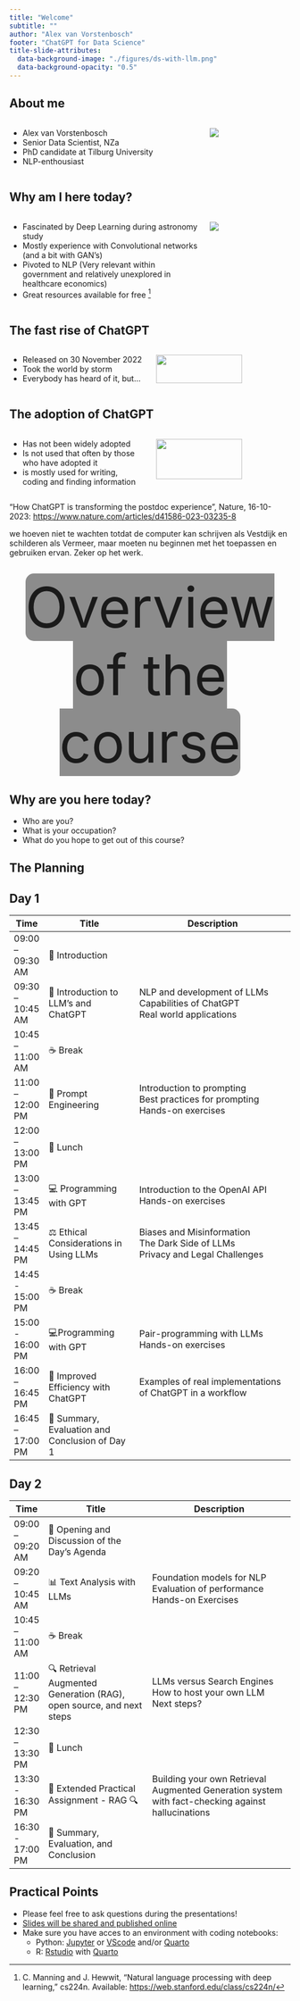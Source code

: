 ```yaml
---
title: "Welcome" 
subtitle: ""
author: "Alex van Vorstenbosch"
footer: "ChatGPT for Data Science"
title-slide-attributes:
  data-background-image: "./figures/ds-with-llm.png"
  data-background-opacity: "0.5"
---
```


## About me
:::: {.columns}

::: {.column width="70%"}
- Alex van Vorstenbosch
- Senior Data Scientist, NZa
- PhD candidate at Tilburg University
- NLP-enthousiast
:::

::: {.column width="30%"}
![](figures/that's-me.jpg)
:::
:::

## Why am I here today?
:::: {.columns}

::: {.column width="70%"}
::: {.incremental}
- Fascinated by Deep Learning during astronomy study
- Mostly experience with Convolutional networks (and a bit with GAN's)
- Pivoted to NLP (Very relevant within government and relatively unexplored in healthcare economics)
- Great resources available for free ^[C. Manning and J. Hewwit, “Natural language processing with deep learning,” cs224n. Available: [https://web.stanford.edu/class/cs224n/]()]
:::
:::
::: {.column width="30%"}
![](figures/that's-me.jpg)
:::
:::

## The fast rise of ChatGPT
::: {.columns}
::: {.column width="50%"}

::: {.incremental}
- Released on 30 November 2022
- Took the world by storm
- Everybody has heard of it, but...
:::

:::
::: {.column width="50%"}
  ![](./figures/growth-chatgpt.webp){width=80%}
:::
:::


## The adoption of ChatGPT

::: {.columns}
::: {.column width="50%"}

::: {.incremental}
- Has not been widely adopted
- Is not used that often by those who have adopted it
- is mostly used for writing, coding and finding information
:::

:::

::: {.column width="50%"}
  ![](./figures/nature-survey.png){width=80%}
:::
:::
::: {.aside}
"How ChatGPT is transforming the postdoc experience", Nature, 16-10-2023: [https://www.nature.com/articles/d41586-023-03235-8]()
:::

:::{.notes}
 we hoeven niet te wachten totdat de computer kan schrijven als Vestdijk en schilderen als Vermeer, maar moeten nu beginnen met het toepassen en gebruiken ervan. Zeker op het werk.
:::


## {.full-bg-slide background-image="./figures/overview_of_the_course.png"} 
<div style="text-align: center; ">
  <span class="highlighted-text" style="background-color: rgba(128, 128, 128, 0.9); border-radius: 15px; font-size:100px"> Overview of the course </span>
</div>

## Why are you here today? 
- Who are you?
- What is your occupation?
- What do you hope to get out of this course?

## The Planning {.smaller-2}
:::{.panel-tabset}
## Day 1
| Time              | Title                                          | Description                                                                       |
|-------------------|------------------------------------------------|-----------------------------------------------------------------------------------|
| 09:00 – 09:30 AM | 👋 Introduction                                 |                                                                                   |
| 09:30 – 10:45 AM | 🤖 Introduction to LLM's and ChatGPT           | NLP and development of LLMs<br>Capabilities of ChatGPT<br>Real world applications |
| 10:45 – 11:00 AM | ☕ Break                                        |                                                     |
| 11:00 – 12:00 PM | 💬 Prompt Engineering                          | Introduction to prompting<br>Best practices for prompting<br>Hands-on exercises   |
| 12:00 – 13:00 PM | 🥪 Lunch                                        |                                            |
| 13:00 – 13:45 PM | 💻 Programming with GPT                         | Introduction to the OpenAI API<br>Hands-on exercises                              |
| 13:45 – 14:45 PM | ⚖️ Ethical Considerations in Using LLMs        | Biases and Misinformation<br>The Dark Side of LLMs<br>Privacy and Legal Challenges|
| 14:45 - 15:00 PM | ☕ Break                                        |                                                |
| 15:00 - 16:00 PM |  💻Programming with GPT                         | Pair-programming with LLMs<br>Hands-on exercises                                  |
| 16:00 – 16:45 PM  | 🚀 Improved Efficiency with ChatGPT            | Examples of real implementations of ChatGPT in a workflow                         |
| 16:45 – 17:00 PM | 📝 Summary, Evaluation and Conclusion of Day 1 |                                                   |


## Day 2
 | Time              | Title                                                               | Description                                                                                   |
|-------------------|---------------------------------------------------------------------|-----------------------------------------------------------------------------------------------|
| 09:00 – 09:20 AM | 🌅 Opening and Discussion of the Day's Agenda                       |                                                                                               |
| 09:20 – 10:45 AM | 📊 Text Analysis with LLMs                                          | Foundation models for NLP<br>Evaluation of performance<br>Hands-on Exercises                  |
| 10:45 – 11:00 AM | ☕ Break                                                             |                                                                         |
| 11:00 – 12:30 PM | 🔍 Retrieval Augmented Generation (RAG), open source, and next steps | LLMs versus Search Engines<br>How to host your own LLM<br>Next steps?                          |
| 12:30 – 13:30 PM | 🥗 Lunch                                                             |                                                                  |
| 13:30 - 16:30 PM | 🚀 Extended Practical Assignment - RAG 🔍                                    |   Building your own Retrieval Augmented Generation system with fact-checking against hallucinations                                                                                    |
| 16:30 - 17:00 PM | 📝 Summary, Evaluation, and Conclusion                               |                                             |

:::

## Practical Points
- Please feel free to ask questions during the presentations!
- [Slides will be shared and published online](https://github.com/avvorstenbosch/MC_LLMs_for_DS)
- Make sure you have acces to an environment with coding notebooks:
    - Python: [Jupyter](https://jupyter.org/) or [VScode](https://code.visualstudio.com/) and/or [Quarto](https://quarto.org/) 
    - R: [Rstudio](https://posit.co/download/rstudio-desktop/) with [Quarto](https://quarto.org/)